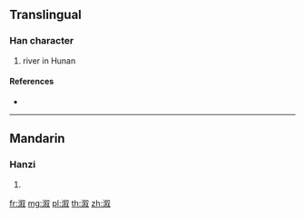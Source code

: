 {{character info/new}}
{{also|漵}}
==Translingual==

===Han character===
{{Han char|rn=85|rad=水|as=09|sn=12|four=|canj=EODE,XEODE}}

# river in Hunan

====References====
* {{Han ref|kx=0639.111|hdz=31681.110|uh=6E86|ud=28294}}

----

==Mandarin==

===Hanzi===
{{cmn-hanzi|tra=漵|pin=[[lóu]] ([[lou2]]), [[xù]] ([[xu4]])|wg=lou<sup>2</sup>, hsü<sup>4</sup>}}

# {{defn|lang=cmn|sort=水09}}

[[fr:溆]]
[[mg:溆]]
[[pl:溆]]
[[th:溆]]
[[zh:溆]]